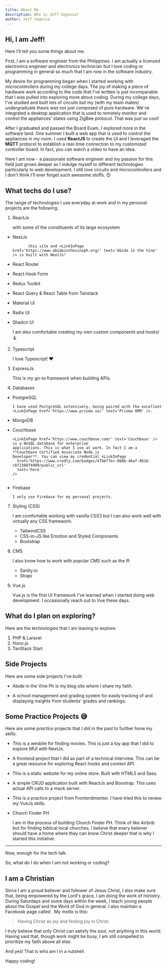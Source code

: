 ```yaml
---
title: About Me
description: Who is Jeff Segovia?
author: Jeff Segovia
---
```


## Hi, I am Jeff!

Here I'll tell you some things about me.

First, I am a software engineer from the Philippines. I am actually a licensed electronics engineer and electronics technician but I love coding or programming in general so much that I am now in the software industry.

My desire for programming began when I started working with microcontrollers during my college days. The joy of making a piece of hardware work according to the code that I've written is just incomparable that I was pulled into exploring more about coding. During my college days, I've studied and built lots of circuits but my (with my team mates) undergraduate thesis was not just composed of pure hardware. We've integrated a desktop application that is used to remotely monitor and control the appliances' states using ZigBee protocol. That was just so cool!

After I graduated and passed the Board Exam, I explored more in the software land. One summer I built a web app that is used to control the appliances in my room. I used **ReactJS** to create the UI and I leveraged the **MQTT** protocol to establish a real-time connection to my customized controller board. In fact, you can watch a video <LinkInPage href='https://www.youtube.com/watch?v=-NjJOWrj2Gc' text='here' /> to have an idea.

Here I am now - a passionate software engineer and my passion for this field just grows deeper as I indulge myself to different technologies particularly to web development. I still love circuits and microcontrollers and I don't think I'll ever forget such awesome stuffs. 😊

## What techs do I use?

The range of technologies I use everyday at work and in my personal projects are the following:

1.  ReactJs

    with some of the constituents of its large ecosystem

- NextJs

             this site and <LinkInPage href='https://www.abideinthevineph.org/' text='Abide in the Vine' /> is built with NextJs!

- React Router
- React Hook Form
- Redux Toolkit
- React Query & React Table from Tanstack
- Material UI
- Radix UI
- Shadcn UI

  I am also comfortable creating my own custom components and hooks! 🪝

2.  Typescript

    I love Typescript! ❤️

3.  ExpressJs

    This is my go-to framework when building APIs.

4.  Databases

- PostgreSQL

      I have used PostgreSQL extensively, being paired with the excellent <LinkInPage href='https://www.prisma.io/' text='Prisma ORM' />.

- MongoDB

- Couchbase

      <LinkInPage href='https://www.couchbase.com/' text='Couchbase' /> is a NoSQL database for enterprise
      applications. This is what I use at work. In fact I am a **Couchbase Certified Associate Node.js
      Developer**. You can view my credential <LinkInPage
        href='https://www.credly.com/badges/47bbf7ec-068b-46af-9616-c6f2386f4909/public_url'
        text='here'
      />
      .

- Firebase

      I only use Firebase for my personal projects.

7. Styling (CSS)

   I am comfortable working with vanilla CSS3 but I can also work well with virtually any CSS framework:

   - TailwindCSS
   - CSS-in-JS like Emotion and Styled Components
   - Bootstrap

8. CMS

   I also know how to work with popular CMS such as the ff:

   - Sanity.io
   - Strapi

9. Vue.js

   Vue.js is the first UI framework I've learned when I started doing web development. I occasionally reach out to Vue these days.

## What do I plan on exploring?

Here are the technologies that I am leaning to explore:

1. PHP & Laravel
2. Hono.js
3. TanStack Start

## Side Projects

Here are some side projects I've built:

- <LinkInPage
    href="https://abideinthevineph.org/"
    text="Abide in the Vine PH"
  />

  Abide in the Vine Ph is my blog site where I share my faith.

- <LinkInPage href="https://edumetrics-dev.vercel.app" text="Edumetrics" />

  A school management and grading system for easily tracking of and displaying insights from students' grades and rankings.

## Some Practice Projects 😅

Here are some _practice_ projects that I did in the past to further hone my skills:

- <LinkInPage
    href="https://segovia-movuex-app.vercel.app/"
    text="Movuex Movie Site"
  />

  This is a wesbite for finding movies. This is just a toy app that I did to explore MUI with NextJs.

- <LinkInPage
    href="https://segovia-react-calculator.vercel.app/"
    text="Calculator"
  />

  A frontend project that I did as part of a technical interview. This can be a great resource for exploring React hooks and context API.

- <LinkInPage
    href="https://guavaelecs.netlify.app/"
    text="Guava Electronics Web Site"
  />

  This is a static website for my online store. Built with HTML5 and Sass.

- <LinkInPage href="https://segovia-crud-app.netlify.app/" text="A CRUD App" />

  A simple CRUD application built with ReactJs and Boostrap. This uses actual API calls to a mock server.

- <LinkInPage
    href="https://jeff-url-shortener.netlify.app/"
    text="URL Shortener App"
  />

  This is a practice project from Frontendmentor. I have tried this to review my VueJs skills.

- Church Finder PH

  I am in the process of building Church Finder PH. Think of like Airbnb but for finding biblical local churches. I believe that every believer should have a home where they can know Christ deeper that is why I started this initiative.

---

Now, enough for the tech talk.

So, what do I do when I am not working or coding?

## I am a Christian

Since I am a proud believer and follower of Jesus Christ, I also make sure that, being empowered by the Lord's grace, I am doing the work of ministry. During Saturdays and some days within the week, I teach young people about the Gospel and the Word of God in general. I also maintain a Facebook page called <LinkInPage href='https://www.facebook.com/abidingthevine/' text='Abide in the Vine' />. My motto is this:

> Having Christ as joy and finding joy in Christ.

I truly believe that only Christ can satisfy the soul, not anything in this world. Having said that, though work might be busy, I am still compelled to prioritize my faith above all else.

And yes! That is who am I in a nutshell.

Happy coding!
